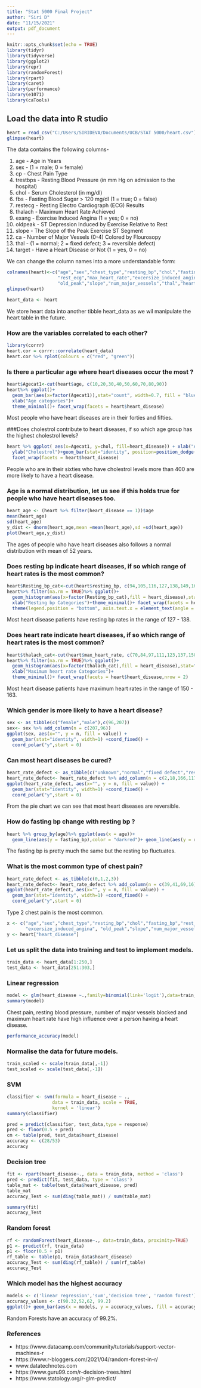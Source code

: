 ```yaml
---
title: "Stat 5000 Final Project"
author: "Siri D"
date: "11/15/2021"
output: pdf_document
---
```


```r
knitr::opts_chunk$set(echo = TRUE)
library(tidyr)
library(tidyverse)
library(ggplot2)
library(repr)
library(randomForest)
library(rpart)
library(caret)
library(performance)
library(e1071)
library(caTools)
```

## Load the data into R studio
```r
heart = read_csv("C:/Users/SIRIDEVA/Documents/UCB/STAT 5000/heart.csv")
glimpse(heart)
```

The data contains the following columns-

1. age - Age in Years
2. sex - (1 = male; 0 = female)
3. cp - Chest Pain Type
4. trestbps - Resting Blood Pressure (in mm Hg on admission to the hospital)
5. chol - Serum Cholesterol (in mg/dl)
6. fbs - Fasting Blood Sugar > 120 mg/dl (1 = true; 0 = false)
7. restecg - Resting Electro Cardiograph (ECG) Results
8. thalach - Maximum Heart Rate Achieved
9. exang - Exercise Induced Angina (1 = yes; 0 = no)
10. oldpeak - ST Depression Induced by Exercise Relative to Rest
11. slope - The Slope of the Peak Exercise ST Segment
12. ca - Number of Major Vessels (0-4) Colored by Flourosopy
13. thal - (1 = normal; 2 = fixed defect; 3 = reversible defect)
14. target - Have a Heart Disease or Not (1 = yes, 0 = no)

We can change the column names into a more understandable form: 

```r
colnames(heart)<-c("age","sex","chest_type","resting_bp","chol","fasting_bp",
                   "rest_ecg","max_heart_rate","excersize_induced_angina",
                   "old_peak","slope","num_major_vessels","thal","heart_disease")
glimpse(heart)

heart_data <- heart
```
We store heart data into another tibble heart_data as we wil manipulate the heart table in the future.

### How are the variables correlated to each other?
```r
library(corrr)
heart.cor = corrr::correlate(heart_data)
heart.cor %>% rplot(colours = c("red", "green")) 
```


### Is there a particular age where heart diseases occur the most ?

```r

heart$Agecat1<-cut(heart$age, c(10,20,30,40,50,60,70,80,90))
heart%>% ggplot()+
  geom_bar(aes(x=factor(Agecat1)),stat="count", width=0.7, fill = "blue")+ 
  xlab("Age categories")+
  theme_minimal()+ facet_wrap(facets = heart$heart_disease) 
```
Most people who have heart diseases are in their forties and fifties.


###Does cholestrol contribute to heart diseases, if so which age group has the highest cholestrol levels?

```r
heart %>% ggplot( aes(x=Agecat1, y=chol, fill=heart_disease)) + xlab("Age categories")+ 
  ylab("Cholestrol")+geom_bar(stat="identity", position=position_dodge())+ 
  facet_wrap(facets = heart$heart_disease)

```
People who are in their sixties who have cholestrol levels more than 400 are more likely to have a heart disease.

### Age is a normal distribution, let us see if this holds true for people who have heart diseases too.
```r
heart_age <- (heart %>% filter(heart_disease == 1))$age
mean(heart_age)
sd(heart_age)
y_dist <- dnorm(heart_age,mean =mean(heart_age),sd =sd(heart_age))
plot(heart_age,y_dist)
```
The ages of people who have heart diseases also follows a normal distribution with mean of 52 years.

### Does resting bp indicate heart diseases, if so which range of heart rates is the most common?
```r
heart$Resting_bp_cat<-cut(heart$resting_bp, c(94,105,116,127,138,149,160,171,182,192))
heart%>% filter(na.rm = TRUE)%>% ggplot()+
  geom_histogram(aes(x=factor(Resting_bp_cat),fill = heart_disease),stat="count", width=0.7)+ 
  xlab("Resting bp Categories")+theme_minimal()+ facet_wrap(facets = heart$heart_disease)+
  theme(legend.position = "bottom", axis.text.x = element_text(angle = 90))
```
Most heart disease patients have resting bp rates in the range of 127 - 138.

### Does heart rate indicate heart diseases, if so which range of heart rates is the most common?
```r
heart$thalach_cat<-cut(heart$max_heart_rate, c(70,84,97,111,123,137,150,163,176,190))
heart%>% filter(na.rm = TRUE)%>% ggplot()+
  geom_histogram(aes(x=factor(thalach_cat),fill = heart_disease),stat="count", width=0.7)+ 
  xlab("Maximum heart rate Categories")+
  theme_minimal()+ facet_wrap(facets = heart$heart_disease,nrow = 2)

```
Most heart disease patients have maximum heart rates in the range of 150 - 163.

### Which gender is more likely to have a heart disease?
```r
sex <- as_tibble(c("female","male"),c(96,207))
sex<- sex %>% add_column(n = c(207,96))
ggplot(sex, aes(x="", y = n, fill = value)) +
  geom_bar(stat="identity", width=1) +coord_fixed() +
  coord_polar("y",start = 0)
```

### Can most heart diseases be cured?
```r
heart_rate_defect <- as_tibble(c("unknown","normal","fixed defect","reversible defect"))
heart_rate_defect<- heart_rate_defect %>% add_column(n = c(2,18,166,117))
ggplot(heart_rate_defect, aes(x="", y = n, fill = value)) +
  geom_bar(stat="identity", width=1) +coord_fixed() +
  coord_polar("y",start = 0)
```
From the pie chart we can see that most heart diseases are reversible.

### How do fasting bp change with resting bp ?
```r
heart %>% group_by(age)%>% ggplot(aes(x = age))+
  geom_line(aes(y = fasting_bp),color = "darkred")+ geom_line(aes(y = resting_bp ),color = "blue")

```
The fasting bp is pretty much the same but the resting bp fluctuates.

### What is the most common type of chest pain?
```r
heart_rate_defect <- as_tibble(c(0,1,2,3))
heart_rate_defect<- heart_rate_defect %>% add_column(n = c(39,41,69,16))
ggplot(heart_rate_defect, aes(x="", y = n, fill = value)) +
  geom_bar(stat="identity", width=1) +coord_fixed() +
  coord_polar("y",start = 0)
```
Type 2 chest pain is the most common.

```r
x <- c("age","sex","chest_type","resting_bp","chol","fasting_bp","rest_ecg","max_heart_rate",
       "excersize_induced_angina", "old_peak","slope","num_major_vessels","thal")
y <- heart["heart_disease"]
```

### Let us split the data into training and test to implement models. 
```r
train_data <- heart_data[1:250,]
test_data <- heart_data[251:303,]
```

### Linear regression
```r
model <- glm(heart_disease ~.,family=binomial(link='logit'),data=train_data)
summary(model)
```
Chest pain, resting blood pressure, number of major vessels blocked and maximum heart rate have high influence over a person having a heart disease.

```r
performance_accuracy(model)
```

### Normalise the data for future models.
```r
train_scaled <- scale(train_data[,-1])
test_scaled <- scale(test_data[,-1])

```

### SVM
```r
classifier <- svm(formula = heart_disease ~ .,
                 data = train_data, scale = TRUE,
                 kernel = 'linear')
summary(classifier)
```


```r
pred = predict(classifier, test_data,type = response)
pred <- floor(0.5 + pred)
cm <- table(pred, test_data$heart_disease)
accuracy <- c(28/53)
accuracy
```

### Decision tree
```r
fit <- rpart(heart_disease~., data = train_data, method = 'class')
pred <- predict(fit, test_data, type = 'class')
table_mat <- table(test_data$heart_disease, pred)
table_mat
accuracy_Test <- sum(diag(table_mat)) / sum(table_mat)

summary(fit)
accuracy_Test
```

### Random forest
```r
rf <- randomForest(heart_disease~., data=train_data, proximity=TRUE)
p1 <- predict(rf, train_data)
p1 <- floor(0.5 + p1)
rf_table <- table(p1, train_data$heart_disease)
accuracy_Test <- sum(diag(rf_table)) / sum(rf_table)
accuracy_Test
```


### Which model has the highest accuracy 
```r
models <- c('linear regression','svm','decision tree', 'random forest')
accuracy_values <- c(90.32,52,62, 99.2)
ggplot()+ geom_bar(aes(x = models, y = accuracy_values, fill = accuracy_values),stat = 'identity')
```

Random Forests have an accuracy of 99.2%. 

### References 
* https://www.datacamp.com/community/tutorials/support-vector-machines-r
* https://www.r-bloggers.com/2021/04/random-forest-in-r/
* www.datatechnotes.com
* https://www.guru99.com/r-decision-trees.html
* https://www.statology.org/r-glm-predict/